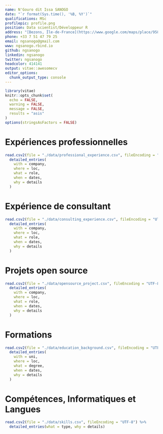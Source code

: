 ```yaml
---
name: N'Gouro dit Issa SANOGO
date: "`r format(Sys.time(), '%B, %Y')`"
qualifications: MSc
profilepic: profile.png
position: Data scientist/Développeur R
address: "[Bezons, Île-de-France](https://www.google.com/maps/place/95870+Bezons/data=!4m2!3m1!1s0x47e664161c8482d3:0x40b82c3688b35a0?sa=X&ved=2ahUKEwjapNGXk57oAhUHrxoKHYXADZcQ8gEwDHoECBkQBA)"
phone: +33 7 51 47 79 25
email: ngsanogo@gmail.com
www: ngsanogo.rbind.io
github: ngsanogo
linkedin: ngsanogo
twitter: ngsanogo
headcolor: 414141
output: vitae::awesomecv
editor_options: 
  chunk_output_type: console
---
```


```r
library(vitae)
knitr::opts_chunk$set(
  echo = FALSE,
  warning = FALSE,
  message = FALSE,
  results = "asis"
)
options(stringsAsFactors = FALSE)
```

# Expériences professionnelles

```r
read.csv2(file = "./data/professional_experience.csv", fileEncoding = "UTF-8") %>%
  detailed_entries(
    with = company,
    where = loc,
    what = role,
    when = dates,
    why = details
  )
```

# Expérience de consultant 

```r
read.csv2(file = "./data/consulting_experience.csv", fileEncoding = "UTF-8") %>%
  detailed_entries(
    with = company,
    where = loc,
    what = role,
    when = dates,
    why = details
  )
```

# Projets open source 

```r
read.csv2(file = "./data/opensource_project.csv", fileEncoding = "UTF-8") %>%
  detailed_entries(
    with = company,
    where = loc,
    what = role,
    when = dates,
    why = details
  )
```

# Formations

```r
read.csv2(file = "./data/education_background.csv", fileEncoding = "UTF-8") %>%
  detailed_entries(
    with = uni,
    where = loc,
    what = degree,
    when = dates,
    why = details
  )
```

# Compétences, Informatiques et Langues

```r
read.csv2(file = "./data/skills.csv", fileEncoding = "UTF-8") %>%
  detailed_entries(what = type, why = details)
```
